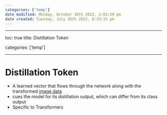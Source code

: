 ```yaml
---
categories: ['temp']
date modified: Monday, October 10th 2022, 2:02:29 pm
date created: Tuesday, July 26th 2022, 8:33:15 pm
---
```


---

toc: true
title: Distillation Token

categories: ['temp']

---

# Distillation Token
- A learned vector that flows through the network along with the transformed [image data](Image%20Data.qmd)
- cues the model for its distillation output, which can differ from its class output
- Specific to Transformers



